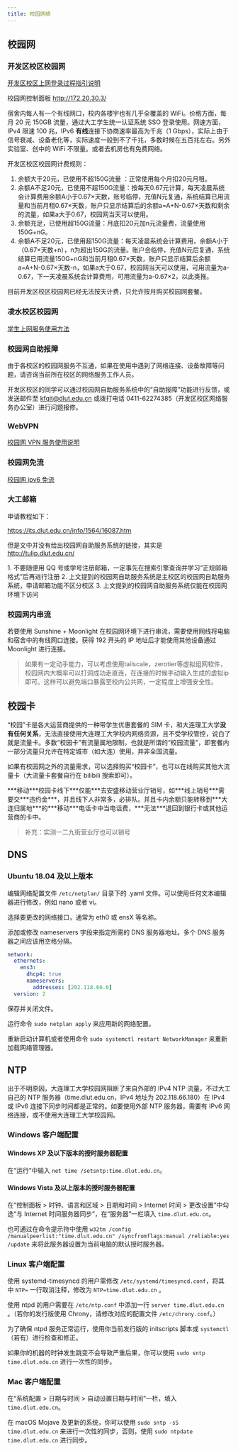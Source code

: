 ```yaml
---
title: 校园网络
---
```



## 校园网

### 开发区校区校园网

[开发区校区上网登录过程指引说明](https://eda.dlut.edu.cn/info/1592/43102.htm)

校园网控制面板  http://172.20.30.3/

宿舍内每人有一个有线网口，校内各楼宇也有几乎全覆盖的 WiFi。价格方面，每月 20 元 150GB 流量，通过大工学生统一认证系统 SSO 登录使用。网速方面，IPv4 限速 100 兆，IPv6 **有线**连接下协商速率最高为千兆（1 Gbps），实际上由于信号衰减、设备老化等，实际速度一般到不了千兆，多数时候在五百兆左右。另外实验室、创中的 WiFi 不限量。或者去机房也有免费网络。

开发区校区校园网计费规则：
1. 余额大于20元，已使用不超150G流量 ：正常使用每个月扣20元月租。
2. 余额A不足20元，已使用不超150G流量：按每天0.67元计算，每天凌晨系统会计算费用余额A小于0.67×天数，账号临停，充值N元复通，系统结算已用流量和当前月租0.67×天数，账户只显示结算后的余额a=A+N-0.67×天数和剩余的流量，如果a大于0.67，校园网当天可以使用。
3. 余额充足，已使用超150G流量：月底扣20元加n元流量费，流量使用150G+nG。
4. 余额A不足20元，已使用超150G流量：每天凌晨系统会计算费用，余额A小于（0.67×天数+n），n为超出150G的流量。账户会临停，充值N元后复通，系统结算已用流量150G+nG和当前月租0.67×天数，账户只显示结算后余额a=A+N-0.67×天数-n，如果a大于0.67，校园网当天可以使用，可用流量为a-0.67，下一天凌晨系统会计算费用，可用流量为a-0.67×2，以此类推。

<Aside>
  目前开发区校区校园网已经无法按天计费，只允许按月购买校园网套餐。
</Aside>


### 凌水校区校园网

[学生上网服务使用方法](https://its.dlut.edu.cn/index/jsfw/fwzn/xywf/xsswfw.htm)

### 校园网自助报障

由于各校区的校园网服务不互通，如果在使用中遇到了网络连接、设备故障等问题，请咨询当前所在校区的网络服务工作人员。

开发区校区的同学可以通过校园网自助服务系统中的“自助报障”功能进行反馈，或发送邮件至 kfqit@dlut.edu.cn 或拨打电话 0411-62274385（开发区校区网络服务办公室）进行问题报修。

### WebVPN

[校园网 VPN 服务使用说明](https://its.dlut.edu.cn/index/jsfw/fwzn/VPN/vpn.htm)

### 校园网免流

[校园网 ipv6 免流](https://bing.com/search?q=%E6%A0%A1%E5%9B%AD%E7%BD%91ipv6%E5%85%8D%E6%B5%81)

### 大工邮箱

申请教程如下：

https://its.dlut.edu.cn/info/1564/16087.htm

但是文中并没有给出校园网自助服务系统的链接，其实是 http://tulip.dlut.edu.cn/

<Aside>
1. 不要随便用 QQ 号或学号注册邮箱，一定事先在搜索引擎查询并学习“正规邮箱格式”后再进行注册
2. 上文提到的校园网自助服务系统是主校区的校园网自助服务系统，申请邮箱功能不区分校区
3. 上文提到的校园网自助服务系统仅能在校园网环境下访问
</Aside>

### 校园网内串流

若要使用 Sunshine + Moonlight 在校园网环境下进行串流，需要使用网线将电脑和宿舍中的有线网口连接。获得 192 开头的 IP 地址后才能使用其他设备通过 Moonlight 进行连接。

> 如果有一定动手能力，可以考虑使用tailscale，zerotier等虚拟组网软件，校园网内大概率可以打洞成功走直连，在连接的时候手动输入生成的虚拟ip即可。这样可以避免端口暴露至校内公共网，一定程度上增强安全性。

## 校园卡

“校园”卡是各大运营商提供的一种带学生优惠套餐的 SIM 卡，和大连理工大学**没有任何关系**，无法直接使用大连理工大学校内网络资源，且不受学校管控，说白了就是流量卡。多数“校园卡”有流量属地限制，也就是所谓的“校园流量”，即套餐内一部分流量只允许在特定城市（如大连）使用，并非全国流量。

如果有校园网之外的流量需求，可以选择购买“校园卡”，也可以在线购买其他大流量卡（大流量卡套餐自行在 bilibili 搜索即可）。

<Aside>
  ***移动***校园卡线下***仅能***去安盛移动营业厅销号，如***线上销号***需要交***违约金***，并且线下人非常多，必排队。并且卡内余额只能转移到***大连归属地***的***移动***电话卡中当电话费，***无法***退回到银行卡或其他运营商的卡中。
</Aside>

>补充：实测一二九街营业厅也可以销号

## DNS

### Ubuntu 18.04 及以上版本

编辑网络配置文件 `/etc/netplan/` 目录下的 .yaml 文件。可以使用任何文本编辑器进行修改，例如 nano 或者 vi。

选择要更改的网络接口，通常为 eth0 或 ensX 等名称。

添加或修改 nameservers 字段来指定所需的 DNS 服务器地址。多个 DNS 服务器之间应该用空格分隔。

```yaml
network:
  ethernets:
    ens3:
      dhcp4: true
      nameservers:
        addresses: [202.118.66.6]
  version: 2
```

保存并关闭文件。

运行命令 `sudo netplan apply` 来应用新的网络配置。

重新启动计算机或者使用命令 `sudo systemctl restart NetworkManager` 来重新加载网络管理器。

## NTP

出于不明原因，大连理工大学校园网阻断了来自外部的 IPv4 NTP 流量，不过大工自己的 NTP 服务器（time.dlut.edu.cn，IPv4 地址为 202.118.66.180）在 IPv4 或 IPv6 连接下同步时间都是正常的。如要使用外部 NTP 服务器，需要有 IPv6 网络连接，或不使用大连理工大学校园网。

### Windows 客户端配置

#### Windows XP 及以下版本的授时服务器配置

在“运行”中输入 `net time /setsntp:time.dlut.edu.cn`。

#### Windows Vista 及以上版本的授时服务器配置

在“控制面板 > 时钟、语言和区域 > 日期和时间 > Internet 时间 > 更改设置”中勾选“与 Internet 时间服务器同步”，在“服务器”一栏填入 `time.dlut.edu.cn`。

也可通过在命令提示符中使用 `w32tm /config /manualpeerlist:"time.dlut.edu.cn" /syncfromflags:manual /reliable:yes /update` 来将此服务器设置为当前电脑的默认授时服务器。

### Linux 客户端配置

使用 systemd-timesyncd 的用户需修改 `/etc/systemd/timesyncd.conf`，将其中 `NTP=` 一行取消注释，修改为 `NTP=time.dlut.edu.cn` 。

使用 ntpd 的用户需要在 `/etc/ntp.conf` 中添加一行 `server time.dlut.edu.cn` 。（若你的发行版使用 Chrony，请修改对应的配置文件 `/etc/chrony.conf`。）

为了确保 ntpd 服务正常运行，使用你当前发行版的 initscripts 脚本或 `systemctl`（若有）进行检查和修正。

如果你的机器的时钟发生跳变不会导致严重后果，你可以使用 `sudo sntp time.dlut.edu.cn` 进行一次性的同步。

### Mac 客户端配置

在“系统配置 > 日期与时间 > 自动设置日期与时间”一栏，填入 `time.dlut.edu.cn`。

在 macOS Mojave 及更新的系统，你可以使用 `sudo sntp -sS time.dlut.edu.cn` 来进行一次性的同步，否则，使用 `sudo ntpdate time.dlut.edu.cn` 进行同步。
